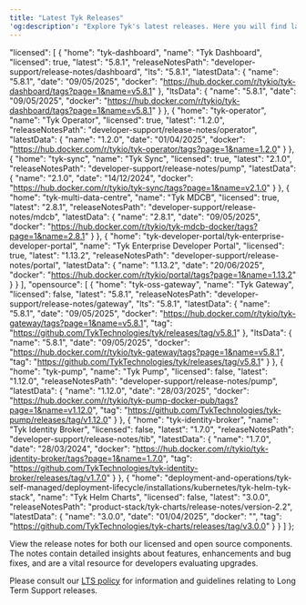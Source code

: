 ```yaml
---
title: "Latest Tyk Releases"
'og:description': "Explore Tyk's latest releases. Here you will find latest releases and access to docker images and release notes for all our platforms."
---
```


  "licensed": [
    {
      "home": "tyk-dashboard",
      "name": "Tyk Dashboard",
      "licensed": true,
      "latest": "5.8.1",
      "releaseNotesPath": "developer-support/release-notes/dashboard",
      "lts": "5.8.1",
      "latestData": {
        "name": "5.8.1",
        "date": "09/05/2025",
        "docker": "https://hub.docker.com/r/tykio/tyk-dashboard/tags?page=1&name=v5.8.1"
      },
      "ltsData": {
        "name": "5.8.1",
        "date": "09/05/2025",
        "docker": "https://hub.docker.com/r/tykio/tyk-dashboard/tags?page=1&name=v5.8.1"
      }
    },
    {
      "home": "tyk-operator",
      "name": "Tyk Operator",
      "licensed": true,
      "latest": "1.2.0",
      "releaseNotesPath": "developer-support/release-notes/operator",
      "latestData": {
        "name": "1.2.0",
        "date": "01/04/2025",
        "docker": "https://hub.docker.com/r/tykio/tyk-operator/tags?page=1&name=1.2.0"
      }
    },
    {
      "home": "tyk-sync",
      "name": "Tyk Sync",
      "licensed": true,
      "latest": "2.1.0",
      "releaseNotesPath": "developer-support/release-notes/pump",
      "latestData": {
        "name": "2.1.0",
        "date": "14/12/2024",
        "docker": "https://hub.docker.com/r/tykio/tyk-sync/tags?page=1&name=v2.1.0"
      }
    },
    {
      "home": "tyk-multi-data-centre",
      "name": "Tyk MDCB",
      "licensed": true,
      "latest": "2.8.1",
      "releaseNotesPath": "developer-support/release-notes/mdcb",
      "latestData": {
        "name": "2.8.1",
        "date": "09/05/2025",
        "docker": "https://hub.docker.com/r/tykio/tyk-mdcb-docker/tags?page=1&name=2.8.1"
      }
    },
    {
      "home": "tyk-developer-portal/tyk-enterprise-developer-portal",
      "name": "Tyk Enterprise Developer Portal",
      "licensed": true,
      "latest": "1.13.2",
      "releaseNotesPath": "developer-support/release-notes/portal",
      "latestData": {
        "name": "1.13.2",
        "date": "20/06/2025",
        "docker": "https://hub.docker.com/r/tykio/portal/tags?page=1&name=1.13.2"
      }
    }
  ],
  "opensource": [
    {
      "home": "tyk-oss-gateway",
      "name": "Tyk Gateway",
      "licensed": false,
      "latest": "5.8.1",
      "releaseNotesPath": "developer-support/release-notes/gateway",
      "lts": "5.8.1",
      "latestData": {
        "name": "5.8.1",
        "date": "09/05/2025",
        "docker": "https://hub.docker.com/r/tykio/tyk-gateway/tags?page=1&name=v5.8.1",
        "tag": "https://github.com/TykTechnologies/tyk/releases/tag/v5.8.1"
      },
      "ltsData": {
        "name": "5.8.1",
        "date": "09/05/2025",
        "docker": "https://hub.docker.com/r/tykio/tyk-gateway/tags?page=1&name=v5.8.1",
        "tag": "https://github.com/TykTechnologies/tyk/releases/tag/v5.8.1"
      }
    },
    {
      "home": "tyk-pump",
      "name": "Tyk Pump",
      "licensed": false,
      "latest": "1.12.0",
      "releaseNotesPath": "developer-support/release-notes/pump",
      "latestData": {
        "name": "1.12.0",
        "date": "28/03/2025",
        "docker": "https://hub.docker.com/r/tykio/tyk-pump-docker-pub/tags?page=1&name=v1.12.0",
        "tag": "https://github.com/TykTechnologies/tyk-pump/releases/tag/v1.12.0"
      }
    },
    {
      "home": "tyk-identity-broker",
      "name": "Tyk Identity Broker",
      "licensed": false,
      "latest": "1.7.0",
      "releaseNotesPath": "developer-support/release-notes/tib",
      "latestData": {
        "name": "1.7.0",
        "date": "28/03/2024",
        "docker": "https://hub.docker.com/r/tykio/tyk-identity-broker/tags?page=1&name=1.7.0",
        "tag": "https://github.com/TykTechnologies/tyk-identity-broker/releases/tag/v1.7.0"
      }
    },
    {
      "home": "deployment-and-operations/tyk-self-managed/deployment-lifecycle/installations/kubernetes/tyk-helm-tyk-stack",
      "name": "Tyk Helm Charts",
      "licensed": false,
      "latest": "3.0.0",
      "releaseNotesPath": "product-stack/tyk-charts/release-notes/version-2.2",
      "latestData": {
        "name": "3.0.0",
        "date": "01/04/2025",
        "docker": "",
        "tag": "https://github.com/TykTechnologies/tyk-charts/releases/tag/v3.0.0"
      }
    }
  ]
};


View the release notes for both our licensed and open source components. The notes contain detailed insights about features, enhancements and bug fixes, and are a vital resource for developers evaluating upgrades.

Please consult our [LTS policy](/developer-support/release-types/long-term-support) for information and guidelines relating to Long Term Support releases.

<ReleaseSummaryComponent releaseData={releaseData} />
